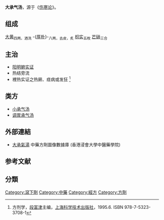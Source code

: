 {{Infobox Prescription of TCM | 
|name          = 大承气湯
|shortname     =
|nickname      =
|origin        = 伤寒论
|formulation   = 汤剂
|image         = 
|image_caption = 
|TCD1          = 大黄
|dosage1       = 四两，酒洗
|TCD2          = 厚朴
|dosage2       = 八两，去皮，炙
|TCD3          = 枳实
|dosage3       = 五枚
|TCD4          = 芒硝
|dosage4       = 三合
|function      = 峻下热结
|footnotes     = 
}}

'''大承气汤'''，源于《[[伤寒论|伤寒论]]》。

== 组成 ==
[[大黄|大黄]]<sub>四两，酒洗</sub>  -{[[厚朴|厚朴]]}-<sub>八两，去皮，炙</sub>  [[枳实|枳实]]<sub>五枚</sub>  [[芒硝|芒硝]]<sub>三合</sub>
== 主治 ==
*[[阳明腑实证|阳明腑实证]]
*热结旁流
*裡热实证之热厥、痉病或发狂 <ref>方剂学，[[段富津|段富津]]主编，[[上海科学技术出版社|上海科学技术出版社]]，1995.6. ISBN 978-7-5323-3708-1 </ref>

== 类方 ==
*[[小承气汤|小承气汤]]
*[[调胃承气汤|调胃承气汤]]

== 外部連結 ==
* [https://sys02.lib.hkbu.edu.hk/cmfid/details.asp?lang=cht&id=F00017	  大承氣湯] 中藥方劑圖像數據庫 (香港浸會大學中醫藥學院) {{zh}}{{en}}

==参考文献==
<div class="references-small">
<references />
</div>

[[Category:瀉下劑|Category:瀉下劑]]

{{经方}}


==分類==
[[Category:中藥|Category:中藥]]
[[Category:經方|Category:經方]]
[[Category:方劑|Category:方劑]]